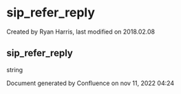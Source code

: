 
# sip_refer_reply 

 Created by  Ryan Harris, last modified on 2018.02.08

## sip_refer_reply

string

Document generated by Confluence on nov 11, 2022 04:24
